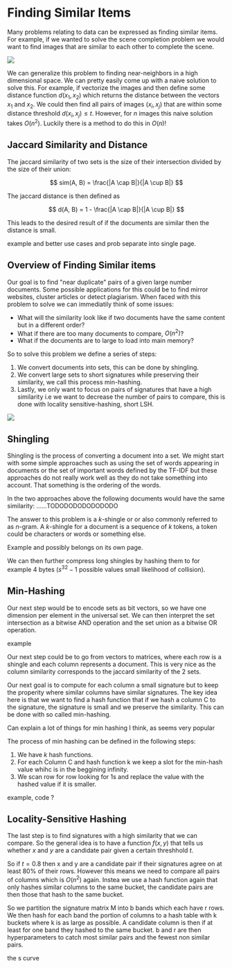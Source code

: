 
# Finding Similar Items

Many problems relating to data can be expressed as finding similar items. For example, if we wanted to solve the scene completion problem we would want to find images that are similar to each other to complete the scene.

<Image 
    src="/cs/mlSceneCompletionProblem.png"
/>

We can generalize this problem to finding near-neighbors in a high dimensional space. We can pretty easily come up with a naive solution to solve this. For example, if vectorize the images and then define some distance function $d(x_1,x_2)$ which returns the distance between the vectors $x_1$ and $x_2$. We could then find all pairs of images $(x_i, x_j)$ that are within some distance threshold $d(x_i, x_j) \leq t$. However, for $n$ images this naive solution takes $O(n^2)$. Luckily there is a method to do this in $O(n)$!

## Jaccard Similarity and Distance

The jaccard similarity of two sets is the size of their intersection divided by the size of their union:

$$
sim(A, B) = \frac{|A \cap B|}{|A \cup B|}
$$

The jaccard distance is then defined as

$$
d(A, B) = 1 - \frac{|A \cap B|}{|A \cup B|}
$$

This leads to the desired result of if the documents are similar then the distance is small.

<Callout type="todo">
example and better use cases and prob separate into single page.
</Callout>

## Overview of Finding Similar items

Our goal is to find "near duplicate" pairs of a given large number documents. Some possible applications for this could be to find mirror websites, cluster articles or detect plagiarism. When faced with this problem to solve we can immediatily think of some issues:

- What will the similarity look like if two documents have the same content but in a different order?
- What if there are too many documents to compare, $O(n^2)$?
- What if the documents are to large to load into main memory?

So to solve this problem we define a series of steps:

1. We convert documents into sets, this can be done by shingling.
2. We convert large sets to short signatures while preserving their similarity, we call this process min-hashing.
3. Lastly, we only want to focus on pairs of signatures that have a high similarity i.e we want to decrease the number of pairs to compare, this is done with locality sensitive-hashing, short LSH.

<Image 
    src="/cs/mlFindingSimiliarItemsOverview.png"
/>

## Shingling

Shingling is the process of converting a document into a set. We might start with some simple approaches such as using the set of words appearing in documents or the set of important words defined by the TF-IDF but these approaches do not really work well as they do not take something into account. That something is the ordering of the words. 

<Callout type="example">
In the two approaches above the following documents would have the same similarity:
......TODODODODODODODO
</Callout>

The answer to this problem is a $k$-shingle or or also commonly referred to as $n$-gram. A $k$-shingle for a document is a sequence of $k$ tokens, a token could be characters or words or something else.

<Callout type="todo">
Example and possibly belongs on its own page.
</Callout>

We can then further compress long shingles by hashing them to for example 4 bytes ($s^32-1$ possible values small likelihood of collision).

## Min-Hashing

Our next step would be to encode sets as bit vectors, so we have one dimension per element in the universal set. We can then interpret the set intersection as a bitwise AND operation and the set union as a bitwise OR operation.

<Callout type="todo">
example
</Callout>

Our next step could be to go from vectors to matrices, where each row is a shingle and each column represents a document. This is very nice as the column similarity corresponds to the jaccard similarity of the 2 sets.

Our next goal is to compute for each column a small signature but to keep the properity where similar columns have similar signatures. The key idea here is that we want to find a hash function that if we hash a column C to the signature, the signature is small and we preserve the similarity. This can be done with so called min-hashing. 

<Callout type="todo">
Can explain a lot of things for min hashing I think, as seems very popular
</Callout>

The process of min hashing can be defined in the following steps:

1. We have $k$ hash functions.
2. For each Column C and hash function k we keep a slot for the min-hash value whihc is in the beggining infinity.
3. We scan row for row looking for 1s and replace the value with the hashed value if it is smaller.

<Callout type="todo">
example, code ?
</Callout>

## Locality-Sensitive Hashing

The last step is to find signatures with a high similarity that we can compare. So the general idea is to have a function $f(x,y)$ that tells us whether $x$ and $y$ are a candidate pair given a certain threshhold $t$.

So if $t=0.8$ then x and y are a candidate pair if their signatures agree on at least 80% of their rows. However this means we need to compare all pairs of columns which is $O(n^2)$ again. Instea we use a hash function again that only hashes similar columns to the same bucket, the candidate pairs are then those that hash to the same bucket. 

So we partition the signature matrix M into b bands which each have r rows. We then hash for each band the portion of columns to a hash table with k buckets where k is as large as possible. A candidate column is then if at least for one band they hashed to the same bucket. b and r are then hyperparameters to catch most similar pairs and the fewest non similar pairs.

<Callout type="todo">
the s curve
</Callout>
